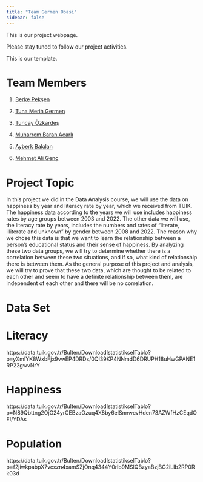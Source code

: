 ```yaml
---
title: "Team Germen Obasi"
sidebar: false 
---
```


This is our project webpage.

Please stay tuned to follow our project activities.

This is our template.

# Team Members

1.  [Berke Pekşen](https://github.com/emu-hacettepe-analytics/emu430-fall2023-bpeksjen)

2.  [Tuna Merih Germen](https://github.com/emu-hacettepe-analytics/emu430-fall2023-tunagermen)

3.  [Tuncay Özkardeş](https://www.youtube.com/watch?v=hGMgXsggorg)

4.  [Muharrem Baran Acarlı](https://github.com/emu-hacettepe-analytics/emu430-fall2023-baranacarli)

5.  [Ayberk Bakılan](https://github.com/emu-hacettepe-analytics/emu430-fall2023-AyberkB98)

6.  [Mehmet Ali Genç](https://github.com/emu-hacettepe-analytics/emu430-fall2023-maligenc)

# Project Topic

In this project we did in the Data Analysis course, we will use the data on happiness by year and literacy rate by year, which we received from TUIK. The happiness data according to the years we will use includes happiness rates by age groups between 2003 and 2022. The other data we will use, the literacy rate by years, includes the numbers and rates of "literate, illiterate and unknown" by gender between 2008 and 2022. The reason why we chose this data is that we want to learn the relationship between a person's educational status and their sense of happiness. By analyzing these two data groups, we will try to determine whether there is a correlation between these two situations, and if so, what kind of relationship there is between them. As the general purpose of this project and analysis, we will try to prove that these two data, which are thought to be related to each other and seem to have a definite relationship between them, are independent of each other and there will be no correlation.

# Data Set

# Literacy
https://data.tuik.gov.tr/Bulten/DownloadIstatistikselTablo?p=yXmIYK8WxbFjx9vwEP4DRDs/0QI39KP4NNmdD6DRUPH18uHwGPANE1RP22gwvNrY

# Happiness
https://data.tuik.gov.tr/Bulten/DownloadIstatistikselTablo?p=N89Qbttng2OjG24yrCEBzaOzuq4X8by6elSnnwevHden73AZWfHzCEqdOEI/YDAs

# Population
https://data.tuik.gov.tr/Bulten/DownloadIstatistikselTablo?p=f2jiwkpabpX7vcxzn4xamSZjOnq4344Y0rlb9MSlQBzyaBzjBG2iLIb2RP0Rk03d